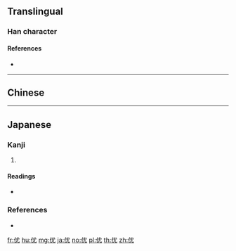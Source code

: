 {{character info/new}}
{{also|優}}
==Translingual==

===Han character===
{{Han char|rn=9|rad=人|as=04|sn=6|four=23214|canj=OIKU|ids=⿰亻尤}}

====References====
* {{Han ref|kx=0096.121|dkj=00454|hdz=10120.020|uh=4F18|ud=20248|bh=C9AC|bd=51628}}

----

==Chinese==
{{zh-see|優}}

----

==Japanese==

===Kanji===
{{ja-kanji|grade=|rs=人04}}

# {{defn|lang=ja|sort=人04}}

====Readings====
* {{ja-readings|on=[[ゆう]] (yū), [[う]] (u)|kun=}}

===References===
* {{R:Koseki Moji|005470}}

[[fr:优]]
[[hu:优]]
[[mg:优]]
[[ja:优]]
[[no:优]]
[[pl:优]]
[[th:优]]
[[zh:优]]